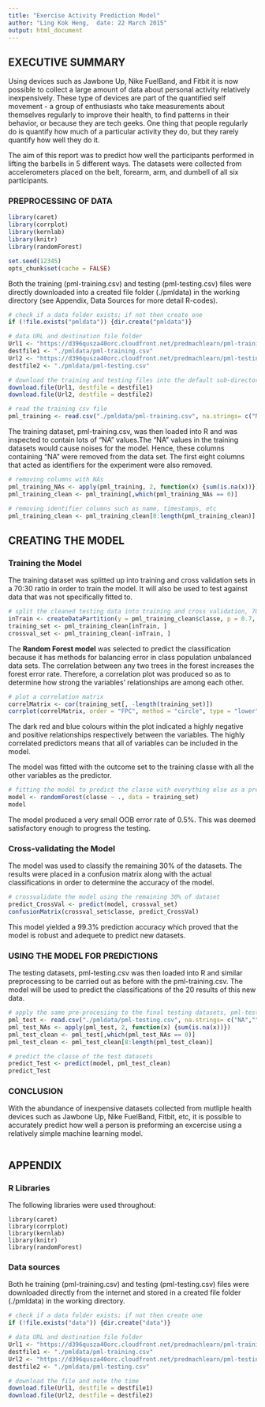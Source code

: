 ```yaml
---
title: "Exercise Activity Prediction Model"
author: "Ling Kok Heng,  date: 22 March 2015"
output: html_document
---
```


## EXECUTIVE SUMMARY
Using devices such as Jawbone Up, Nike FuelBand, and Fitbit it is now possible to collect a large amount of data about personal activity relatively inexpensively. These type of devices are part of the quantified self movement - a group of enthusiasts who take measurements about themselves regularly to improve their health, to find patterns in their behavior, or because they are tech geeks. One thing that people regularly do is quantify how much of a particular activity they do, but they rarely quantify how well they do it. 

The aim of this report was to predict how well the participants performed in lifting the barbells in 5 different ways.  The datasets were collected from accelerometers placed on the belt, forearm, arm, and dumbell of all six participants.  


### PREPROCESSING OF DATA
```r
library(caret)
library(corrplot)
library(kernlab)
library(knitr)
library(randomForest)
```
```r
set.seed(12345)
opts_chunk$set(cache = FALSE)
```
Both the training (pml-training.csv) and testing (pml-testing.csv) files were directly downloaded into a created file folder (./pmldata) in the working directory (see Appendix, Data Sources for more detail R-codes). 

```r
# check if a data folder exists; if not then create one
if (!file.exists("pmldata")) {dir.create("pmldata")}

# data URL and destination file folder
Url1 <- "https://d396qusza40orc.cloudfront.net/predmachlearn/pml-training.csv"
destfile1 <- "./pmldata/pml-training.csv"
Url2 <- "https://d396qusza40orc.cloudfront.net/predmachlearn/pml-testing.csv"
destfile2 <- "./pmldata/pml-testing.csv"

# download the training and testing files into the default sub-directory (.\pmldata) in the working directory. 
download.file(Url1, destfile = destfile1)
download.file(Url2, destfile = destfile2)

```


```r
# read the training csv file 
pml_training <- read.csv("./pmldata/pml-training.csv", na.strings= c("NA",""," "))
```

The training dataset, pml-training.csv, was then loaded into R and was inspected to contain lots of "NA" values.The "NA" values in the training datasets would cause noises for the model. Hence, these columns containing "NA" were removed from the data set. The first eight columns that acted as identifiers for the experiment were also removed.

```r
# removing columns with NAs 
pml_training_NAs <- apply(pml_training, 2, function(x) {sum(is.na(x))})
pml_training_clean <- pml_training[,which(pml_training_NAs == 0)]

# removing identifier columns such as name, timestamps, etc
pml_training_clean <- pml_training_clean[8:length(pml_training_clean)]
```

## CREATING THE MODEL
### Training the Model
The training dataset was splitted up into training and cross validation sets in a 70:30 ratio in order to train the model. It will also be used to test against data that was not specifically fitted to.

```r
# split the cleaned testing data into training and cross validation, 70:30 ratio
inTrain <- createDataPartition(y = pml_training_clean$classe, p = 0.7, list = FALSE)
training_set <- pml_training_clean[inTrain, ]
crossval_set <- pml_training_clean[-inTrain, ]
```

The **Random Forest model** was selected to predict the classification because it has methods for balancing error in class population unbalanced data sets. The correlation between any two trees in the forest increases the forest error rate. Therefore, a correlation plot was produced so as to determine how strong the variables' relationships are among each other.

```r
# plot a correlation matrix
correlMatrix <- cor(training_set[, -length(training_set)])
corrplot(correlMatrix, order = "FPC", method = "circle", type = "lower", tl.cex = 0.45,  tl.col = rgb(0, 0, 0))
```

The dark red and blue colours within the plot indicated a highly negative and positive relationships respectively between the variables. The highly correlated predictors means that all of variables can be included in the model.

The model was fitted with the outcome set to the training classe with all the other variables as the predictor.

```r
# fitting the model to predict the classe with everything else as a predictor
model <- randomForest(classe ~ ., data = training_set)
model
```

The model produced a very small OOB error rate of 0.5%. This was deemed satisfactory enough to progress the testing.

### Cross-validating the Model
The model was used to classify the remaining 30% of the datasets. The results were placed in a confusion matrix along with the actual classifications in order to determine the accuracy of the model.

```r
# crossvalidate the model using the remaining 30% of dataset
predict_CrossVal <- predict(model, crossval_set)
confusionMatrix(crossval_set$classe, predict_CrossVal)
```

This model yielded a 99.3% prediction accuracy which proved that the model is robust and adequete to predict new datasets.

### USING THE MODEL FOR PREDICTIONS
The testing datasets, pml-testing.csv was then loaded into R and similar preprocessing to be carried out as before with the pml-training.csv. The model will be used to predict the classifications of the 20 results of this new data.

```r
# apply the same pre-procesiing to the final testing datasets, pml-testing.csv
pml_test <- read.csv("./pmldata/pml-testing.csv", na.strings= c("NA",""," "))
pml_test_NAs <- apply(pml_test, 2, function(x) {sum(is.na(x))})
pml_test_clean <- pml_test[,which(pml_test_NAs == 0)]
pml_test_clean <- pml_test_clean[8:length(pml_test_clean)]

# predict the classe of the test datasets
predict_Test <- predict(model, pml_test_clean)
predict_Test
```

### CONCLUSION
With the abundance of inexpensive datasets collected from mutliple health devices such as Jawbone Up, Nike FuelBand, Fitbit, etc, it is possible to accurately predict how well a person is preforming an excercise using a relatively simple machine learning model. 

`````
``````
## APPENDIX

### R Libraries
The following libraries were used throughout:
```
library(caret)
library(corrplot)
library(kernlab)
library(knitr)
library(randomForest)

```
### Data sources
Both he training (pml-training.csv) and testing (pml-testing.csv) files were downloaded directly from the internet and stored in a created file folder (./pmldata) in the working directory. 
```r
# check if a data folder exists; if not then create one
if (!file.exists("data")) {dir.create("data")}

# data URL and destination file folder
Url1 <- "https://d396qusza40orc.cloudfront.net/predmachlearn/pml-training.csv"
destfile1 <- "./pmldata/pml-training.csv"
Url2 <- "https://d396qusza40orc.cloudfront.net/predmachlearn/pml-testing.csv"
destfile2 <- "./pmldata/pml-testing.csv"

# download the file and note the time
download.file(Url1, destfile = destfile1)
download.file(Url2, destfile = destfile2)
```